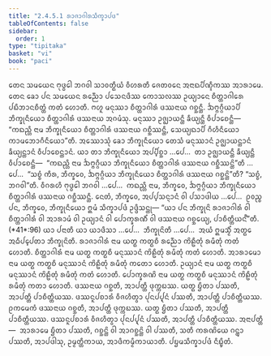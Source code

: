 ```yaml
---
title: "2.4.5.1 ᩁᩣᨩᩣᨣᩤᩁᩈᩥᨠ᩠ᨡᩣᨸᨴ"
tableOfContents: false
sidebar:
  order: 1
type: "tipitaka"
basket: "vi"
book: "paci"
---
```



<DynamicBreadcrumb />

<Division number="977" book="paci">

<Paragraph number="2990" book="paci">
ᨲᩮᨶ ᩈᨾᨿᩮᨶ ᨻᩩᨴ᩠ᨵᩮᩤ ᨽᨣᩅᩤ ᩈᩣᩅᨲ᩠ᨳᩥᨿᩴ ᩅᩥᩉᩁᨲᩥ ᨩᩮᨲᩅᨶᩮ ᩋᨶᩣᨳᨸᩥᨱ᩠ᨯᩥᨠᩔ ᩋᩣᩁᩣᨾᩮ. ᨲᩮᨶ ᨡᩮᩣ ᨸᨶ ᩈᨾᨿᩮᨶ ᩁᨬ᩠ᨬᩮᩣ ᨸᩈᩮᨶᨴᩥᩔ ᨠᩮᩣᩈᩃᩔ ᩏᨿ᩠ᨿᩣᨶᩮ ᨧᩥᨲ᩠ᨲᩣᨣᩤᩁᩮ ᨸᨭᩥᨽᩣᨶᨧᩥᨲ᩠ᨲᩴ ᨠᨲᩴ ᩉᩮᩣᨲᩥ. ᨻᩉᩪ ᨾᨶᩩᩔᩣ ᨧᩥᨲ᩠ᨲᩣᨣᩤᩁᩴ ᨴᩔᨶᩣᨿ ᨣᨧ᩠ᨨᨶ᩠ᨲᩥ. ᨨᨻ᩠ᨻᨣ᩠ᨣᩥᨿᩣᨸᩥ ᨽᩥᨠ᩠ᨡᩩᨶᩥᨿᩮᩣ ᨧᩥᨲ᩠ᨲᩣᨣᩤᩁᩴ ᨴᩔᨶᩣᨿ ᩋᨣᨾᩴᩈᩩ. ᨾᨶᩩᩔᩣ ᩏᨩ᩠ᨫᩣᨿᨶ᩠ᨲᩥ ᨡᩥᨿ᩠ᨿᨶ᩠ᨲᩥ ᩅᩥᨸᩣᨧᩮᨶ᩠ᨲᩥ—  “ᨠᨳᨬ᩠ᩉᩥ ᨶᩣᨾ ᨽᩥᨠ᩠ᨡᩩᨶᩥᨿᩮᩣ ᨧᩥᨲ᩠ᨲᩣᨣᩤᩁᩴ ᨴᩔᨶᩣᨿ ᨣᨧ᩠ᨨᩥᩔᨶ᩠ᨲᩥ, ᩈᩮᨿ᩠ᨿᨳᩣᨸᩥ ᨣᩥᩉᩥᨶᩥᨿᩮᩣ ᨠᩣᨾᨽᩮᩣᨣᩥᨶᩥᨿᩮᩣ”ᨲᩥ.
</Paragraph>

<Paragraph number="2991" book="paci">
ᩋᩔᩮᩣᩈᩩᩴ ᨡᩮᩣ ᨽᩥᨠ᩠ᨡᩩᨶᩥᨿᩮᩣ ᨲᩮᩈᩴ ᨾᨶᩩᩔᩣᨶᩴ ᩏᨩ᩠ᨫᩣᨿᨶ᩠ᨲᩣᨶᩴ ᨡᩥᨿ᩠ᨿᨶ᩠ᨲᩣᨶᩴ ᩅᩥᨸᩣᨧᩮᨶ᩠ᨲᩣᨶᩴ. ᨿᩣ ᨲᩣ ᨽᩥᨠ᩠ᨡᩩᨶᩥᨿᩮᩣ ᩋᨸ᩠ᨸᩥᨧ᩠ᨨᩣ …ᨸᩮ…  ᨲᩣ ᩏᨩ᩠ᨫᩣᨿᨶ᩠ᨲᩥ ᨡᩥᨿ᩠ᨿᨶ᩠ᨲᩥ ᩅᩥᨸᩣᨧᩮᨶ᩠ᨲᩥ—  “ᨠᨳᨬ᩠ᩉᩥ ᨶᩣᨾ ᨨᨻ᩠ᨻᨣ᩠ᨣᩥᨿᩣ ᨽᩥᨠ᩠ᨡᩩᨶᩥᨿᩮᩣ ᨧᩥᨲ᩠ᨲᩣᨣᩤᩁᩴ ᨴᩔᨶᩣᨿ ᨣᨧ᩠ᨨᩥᩔᨶ᩠ᨲᩦ”ᨲᩥ …ᨸᩮ…  “ᩈᨧ᩠ᨧᩴ ᨠᩥᩁ, ᨽᩥᨠ᩠ᨡᩅᩮ, ᨨᨻ᩠ᨻᨣ᩠ᨣᩥᨿᩣ ᨽᩥᨠ᩠ᨡᩩᨶᩥᨿᩮᩣ ᨧᩥᨲ᩠ᨲᩣᨣᩤᩁᩴ ᨴᩔᨶᩣᨿ ᨣᨧ᩠ᨨᨶ᩠ᨲᩦ”ᨲᩥ? “ᩈᨧ᩠ᨧᩴ, ᨽᨣᩅᩤ”ᨲᩥ. ᩅᩥᨣᩁᩉᩥ ᨻᩩᨴ᩠ᨵᩮᩤ ᨽᨣᩅᩤ …ᨸᩮ…  ᨠᨳᨬ᩠ᩉᩥ ᨶᩣᨾ, ᨽᩥᨠ᩠ᨡᩅᩮ, ᨨᨻ᩠ᨻᨣ᩠ᨣᩥᨿᩣ ᨽᩥᨠ᩠ᨡᩩᨶᩥᨿᩮᩣ ᨧᩥᨲ᩠ᨲᩣᨣᩤᩁᩴ ᨴᩔᨶᩣᨿ ᨣᨧ᩠ᨨᩥᩔᨶ᩠ᨲᩥ. ᨶᩮᨲᩴ, ᨽᩥᨠ᩠ᨡᩅᩮ, ᩋᨸ᩠ᨸᩈᨶ᩠ᨶᩣᨶᩴ ᩅᩤ ᨸᩈᩣᨴᩤᨿ …ᨸᩮ…  ᩑᩅᨬ᩠ᨧ ᨸᨶ, ᨽᩥᨠ᩠ᨡᩅᩮ, ᨽᩥᨠ᩠ᨡᩩᨶᩥᨿᩮᩣ ᩍᨾᩴ ᩈᩥᨠ᩠ᨡᩣᨸᨴᩴ ᩏᨴ᩠ᨴᩥᩈᨶ᩠ᨲᩩ—
</Paragraph>

</Division>
<Division number="978" book="paci">

<Paragraph number="2992" book="paci">
<Emphasis>“ᨿᩣ ᨸᨶ ᨽᩥᨠ᩠ᨡᩩᨶᩦ ᩁᩣᨩᩣᨣᩤᩁᩴ ᩅᩤ ᨧᩥᨲ᩠ᨲᩣᨣᩤᩁᩴ ᩅᩤ ᩋᩣᩁᩣᨾᩴ ᩅᩤ ᩏᨿ᩠ᨿᩣᨶᩴ ᩅᩤ ᨸᩮᩣᨠ᩠ᨡᩁᨱᩥᩴ ᩅᩤ ᨴᩔᨶᩣᨿ ᨣᨧ᩠ᨨᩮᨿ᩠ᨿ, ᨸᩣᨧᩥᨲ᩠ᨲᩥᨿᨶ᩺”</Emphasis>ᨲᩥ. (*41*:<Emphasis>96</Emphasis>)
</Paragraph>

</Division>
<Division number="979" book="paci">

<Paragraph number="2993" book="paci">
<Emphasis>ᨿᩣ ᨸᨶᩣ</Emphasis>ᨲᩥ ᨿᩣ ᨿᩣᨴᩥᩈᩣ …ᨸᩮ…  <Emphasis>ᨽᩥᨠ᩠ᨡᩩᨶᩦ</Emphasis>ᨲᩥ …ᨸᩮ…  ᩋᨿᩴ ᩍᨾᩈ᩠ᨾᩥᩴ ᩋᨲ᩠ᨳᩮ ᩋᨵᩥᨸ᩠ᨸᩮᨲᩣ ᨽᩥᨠ᩠ᨡᩩᨶᩦᨲᩥ.
</Paragraph>

<Paragraph number="2994" book="paci">
<Emphasis>ᩁᩣᨩᩣᨣᩤᩁᩴ</Emphasis> ᨶᩣᨾ ᨿᨲ᩠ᨳ ᨠᨲ᩠ᨳᨧᩥ ᩁᨬ᩠ᨬᩮᩣ ᨠᩦᩊᩥᨲᩩᩴ ᩁᨾᩥᨲᩩᩴ ᨠᨲᩴ ᩉᩮᩣᨲᩥ.
</Paragraph>

<Paragraph number="2995" book="paci">
<Emphasis>ᨧᩥᨲ᩠ᨲᩣᨣᩤᩁᩴ</Emphasis> ᨶᩣᨾ ᨿᨲ᩠ᨳ ᨠᨲ᩠ᨳᨧᩥ ᨾᨶᩩᩔᩣᨶᩴ ᨠᩦᩊᩥᨲᩩᩴ ᩁᨾᩥᨲᩩᩴ ᨠᨲᩴ ᩉᩮᩣᨲᩥ.
</Paragraph>

<Paragraph number="2996" book="paci">
<Emphasis>ᩋᩣᩁᩣᨾᩮᩣ</Emphasis> ᨶᩣᨾ ᨿᨲ᩠ᨳ ᨠᨲ᩠ᨳᨧᩥ ᨾᨶᩩᩔᩣᨶᩴ ᨠᩦᩊᩥᨲᩩᩴ ᩁᨾᩥᨲᩩᩴ ᨠᨲᩮᩣ ᩉᩮᩣᨲᩥ.
</Paragraph>

<Paragraph number="2997" book="paci">
<Emphasis>ᩏᨿ᩠ᨿᩣᨶᩴ</Emphasis> ᨶᩣᨾ ᨿᨲ᩠ᨳ ᨠᨲ᩠ᨳᨧᩥ ᨾᨶᩩᩔᩣᨶᩴ ᨠᩦᩊᩥᨲᩩᩴ ᩁᨾᩥᨲᩩᩴ ᨠᨲᩴ ᩉᩮᩣᨲᩥ.
</Paragraph>

<Paragraph number="2998" book="paci">
<Emphasis>ᨸᩮᩣᨠ᩠ᨡᩁᨱᩦ</Emphasis> ᨶᩣᨾ ᨿᨲ᩠ᨳ ᨠᨲ᩠ᨳᨧᩥ ᨾᨶᩩᩔᩣᨶᩴ ᨠᩦᩊᩥᨲᩩᩴ ᩁᨾᩥᨲᩩᩴ ᨠᨲᩣ ᩉᩮᩣᨲᩥ.
</Paragraph>

</Division>
<Division number="980" book="paci">

<Paragraph number="2999" book="paci">
ᨴᩔᨶᩣᨿ ᨣᨧ᩠ᨨᨲᩥ, ᩋᩣᨸᨲ᩠ᨲᩥ ᨴᩩᨠ᩠ᨠᨭᩔ. ᨿᨲ᩠ᨳ ᨮᩥᨲᩣ ᨸᩔᨲᩥ, ᩋᩣᨸᨲ᩠ᨲᩥ ᨸᩣᨧᩥᨲ᩠ᨲᩥᨿᩔ. ᨴᩔᨶᩪᨸᨧᩣᩁᩴ ᩅᩥᨩᩉᩥᨲ᩠ᩅᩣ ᨸᩩᨶᨸ᩠ᨸᩩᨶᩴ ᨸᩔᨲᩥ, ᩋᩣᨸᨲ᩠ᨲᩥ ᨸᩣᨧᩥᨲ᩠ᨲᩥᨿᩔ. ᩑᨠᨾᩮᨠᩴ ᨴᩔᨶᩣᨿ ᨣᨧ᩠ᨨᨲᩥ, ᩋᩣᨸᨲ᩠ᨲᩥ ᨴᩩᨠ᩠ᨠᨭᩔ. ᨿᨲ᩠ᨳ ᨮᩥᨲᩣ ᨸᩔᨲᩥ, ᩋᩣᨸᨲ᩠ᨲᩥ ᨸᩣᨧᩥᨲ᩠ᨲᩥᨿᩔ. ᨴᩔᨶᩪᨸᨧᩣᩁᩴ ᩅᩥᨩᩉᩥᨲ᩠ᩅᩣ ᨸᩩᨶᨸ᩠ᨸᩩᨶᩴ ᨸᩔᨲᩥ, ᩋᩣᨸᨲ᩠ᨲᩥ ᨸᩣᨧᩥᨲ᩠ᨲᩥᨿᩔ.
</Paragraph>

</Division>
<Division number="981" book="paci">

<Paragraph number="3000" book="paci">
ᩋᨶᩣᨸᨲ᩠ᨲᩥ—  ᩋᩣᩁᩣᨾᩮ ᨮᩥᨲᩣ ᨸᩔᨲᩥ, ᨣᨧ᩠ᨨᨶ᩠ᨲᩦ ᩅᩤ ᩋᩣᨣᨧ᩠ᨨᨶ᩠ᨲᩦ ᩅᩤ ᨸᩔᨲᩥ, ᩈᨲᩥ ᨠᩁᨱᩦᨿᩮ ᨣᨶ᩠ᨲ᩠ᩅᩣ ᨸᩔᨲᩥ, ᩋᩣᨸᨴᩤᩈᩩ, ᩏᨾ᩠ᨾᨲ᩠ᨲᩥᨠᩣᨿ, ᩋᩣᨴᩥᨠᨾ᩠ᨾᩥᨠᩣᨿᩣᨲᩥ.

</Paragraph>
</Division>

<Paragraph number="3001" type="center" book="paci">
ᨸᨮᨾᩈᩥᨠ᩠ᨡᩣᨸᨴᩴ ᨶᩥᨭ᩠ᨮᩥᨲᩴ.
</Paragraph>